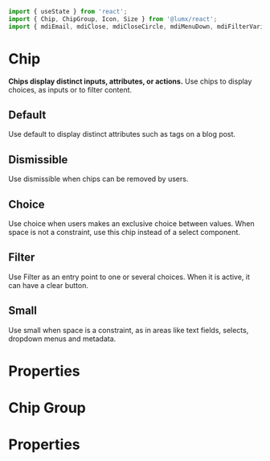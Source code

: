 ```javascript import
import { useState } from 'react';
import { Chip, ChipGroup, Icon, Size } from '@lumx/react';
import { mdiEmail, mdiClose, mdiCloseCircle, mdiMenuDown, mdiFilterVariant } from '@lumx/icons';
```

# Chip

**Chips display distinct inputs, attributes, or actions.**
Use chips to display choices, as inputs or to filter content.

## Default

Use default to display distinct attributes such as tags on a blog post.

<DemoBlock2 demo="default" engine={props.engine} withThemeSwitcher />

## Dismissible

Use dismissible when chips can be removed by users.

<DemoBlock2 demo="dismissible" engine={props.engine} withThemeSwitcher />

## Choice

Use choice when users makes an exclusive choice between values. When space is not a constraint, use this chip instead of a select component.

<DemoBlock2 demo="choice" engine={props.engine} withThemeSwitcher />

## Filter

Use Filter as an entry point to one or several choices. When it is active, it can have a clear button.

<DemoBlock2 demo="filter" engine={props.engine} withThemeSwitcher />

## Small

Use small when space is a constraint, as in areas like text fields, selects, dropdown menus and metadata.

<DemoBlock2 demo="small" engine={props.engine} withThemeSwitcher />

# Properties

<PropTable component="Chip" />


# Chip Group

<DemoBlock2 demo="group" engine={props.engine} withThemeSwitcher />

# Properties

<PropTable component="ChipGroup" />

<PropTable component="Chip" />
